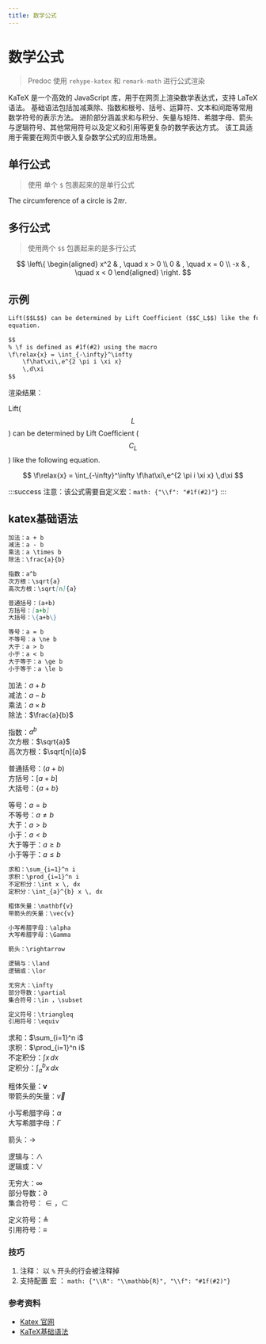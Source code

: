 ```yaml
---
title: 数学公式
---
```

# 数学公式
> Predoc 使用 `rehype-katex` 和 `remark-math` 进行公式渲染

KaTeX 是一个高效的 JavaScript 库，用于在网页上渲染数学表达式，支持 LaTeX 语法。
基础语法包括加减乘除、指数和根号、括号、运算符、文本和间距等常用数学符号的表示方法。
进阶部分涵盖求和与积分、矢量与矩阵、希腊字母、箭头与逻辑符号、其他常用符号以及定义和引用等更复杂的数学表达方式。
该工具适用于需要在网页中嵌入复杂数学公式的应用场景。

## 单行公式

> 使用 单个 `$` 包裹起来的是单行公式

The circumference of a circle is $2\pi r$.

## 多行公式

> 使用两个 `$$` 包裹起来的是多行公式

$$
\left\{
\begin{aligned}
x^2 & , \quad x > 0 \\
0 & , \quad x = 0 \\
-x & , \quad x < 0
\end{aligned}
\right.
$$

## 示例

```md
Lift($$L$$) can be determined by Lift Coefficient ($$C_L$$) like the following
equation.

$$
% \f is defined as #1f(#2) using the macro
\f\relax{x} = \int_{-\infty}^\infty
    \f\hat\xi\,e^{2 \pi i \xi x}
    \,d\xi
$$
```

渲染结果：

Lift($$L$$) can be determined by Lift Coefficient ($$C_L$$) like the following
equation.

$$
\f\relax{x} = \int_{-\infty}^\infty
    \f\hat\xi\,e^{2 \pi i \xi x}
    \,d\xi
$$

:::success
注意：该公式需要自定义宏：`math: {"\\f": "#1f(#2)"}`
:::

## katex基础语法
```markdown
加法：a + b
减法：a - b
乘法：a \times b
除法：\frac{a}{b}

指数：a^b
次方根：\sqrt{a}
高次方根：\sqrt[n]{a}

普通括号：(a+b)
方括号：[a+b]
大括号：\{a+b\}

等号：a = b
不等号：a \ne b
大于：a > b
小于：a < b
大于等于：a \ge b
小于等于：a \le b

```

加法：$a + b$  
减法：$a - b$  
乘法：$a \times b$  
除法：$\frac{a}{b}$  

指数：$a^b$  
次方根：$\sqrt{a}$  
高次方根：$\sqrt[n]{a}$  

普通括号：$(a+b)$  
方括号：$[a+b]$  
大括号：$\{a+b\}$   

等号：$a = b$   
不等号：$a \ne b$   
大于：$a > b$  
小于：$a < b$  
大于等于：$a \ge b$  
小于等于：$a \le b$    

```markdown
求和：\sum_{i=1}^n i
求积：\prod_{i=1}^n i
不定积分：\int x \, dx
定积分：\int_{a}^{b} x \, dx

粗体矢量：\mathbf{v}
带箭头的矢量：\vec{v}

小写希腊字母：\alpha
大写希腊字母：\Gamma

箭头：\rightarrow

逻辑与：\land
逻辑或：\lor

无穷大：\infty
部分导数：\partial
集合符号：\in ，\subset

定义符号：\triangleq
引用符号：\equiv
```

求和：$\sum_{i=1}^n i$  
求积：$\prod_{i=1}^n i$  
不定积分：$\int x \, dx$  
定积分：$\int_{a}^{b} x \, dx$  

粗体矢量：$\mathbf{v}$  
带箭头的矢量：$\vec{v}$  

小写希腊字母：$\alpha$  
大写希腊字母：$\Gamma$  

箭头：$\rightarrow$  

逻辑与：$\land$  
逻辑或：$\lor$  

无穷大：$\infty$  
部分导数：$\partial$  
集合符号：$\in ，\subset$  

定义符号：$\triangleq$  
引用符号：$\equiv$  

### 技巧
1. 注释： 以 `%` 开头的行会被注释掉
2. 支持配置 宏 ： `math: {"\\R": "\\mathbb{R}", "\\f": "#1f(#2)"}`

### 参考资料

- [Katex 官网](https://katex.org/)
- [KaTeX基础语法](https://blog.houxiongxiong.icu/archives/eDiSR8C5)
